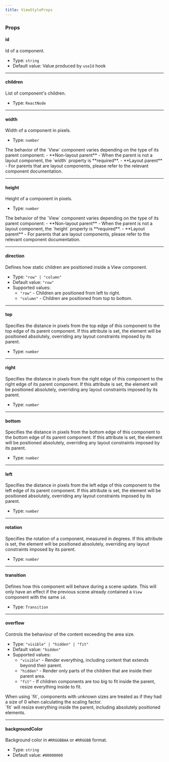 ```yaml
---
title: ViewStyleProps
---
```


### Props

#### id
Id of a component.

- Type: `string`
- Default value: Value produced by `useId` hook

---

#### children
List of component's children.

- Type: `ReactNode`

---

#### width
Width of a component in pixels.

- Type: `number`

<Aside type='caution'>
The behavior of the `View` component varies depending on the type of its parent component:
- **Non-layout parent** - When the parent is not a layout component, the `width` property is **required**.
- **Layout parent** - For parents that are layout components, please refer to the relevant component documentation.
</Aside>

---

#### height
Height of a component in pixels.

- Type: `number`

<Aside type='caution'>
The behavior of the `View` component varies depending on the type of its parent component:
- **Non-layout parent** - When the parent is not a layout component, the `height` property is **required**.
- **Layout parent** - For parents that are layout components, please refer to the relevant component documentation.
</Aside>

---

#### direction
Defines how static children are positioned inside a View component.

- Type: `"row" | "column"`
- Default value: `"row"`
- Supported values:
    - `"row"` - Children are positioned from left to right.
    - `"column"` - Children are positioned from top to bottom.

---

#### top
Specifies the distance in pixels from the top edge of this component to the top edge of its parent component. If this attribute is set, the element will be positioned absolutely, overriding any layout constraints imposed by its parent.

- Type: `number`

---

#### right
Specifies the distance in pixels from the right edge of this component to the right edge of its parent component. If this attribute is set, the element will be positioned absolutely, overriding any layout constraints imposed by its parent.

- Type: `number`

---

#### bottom
Specifies the distance in pixels from the bottom edge of this component to the bottom edge of its parent component. If this attribute is set, the element will be positioned absolutely, overriding any layout constraints imposed by its parent.

- Type: `number`

---

#### left
Specifies the distance in pixels from the left edge of this component to the left edge of its parent component. If this attribute is set, the element will be positioned absolutely, overriding any layout constraints imposed by its parent.

- Type: `number`

---

#### rotation
Specifies the rotation of a component, measured in degrees. If this attribute is set, the element will be positioned absolutely, overriding any layout constraints imposed by its parent.

- Type: `number`

---

#### transition
Defines how this component will behave during a scene update. This will only have an effect if the previous scene already contained a `View` component with the same `id`.

- Type: `Transition`

---

#### overflow
Controls the behaviour of the content exceeding the area size.

- Type: `"visible" | "hidden" | "fit"`
- Default value: `"hidden"`
- Supported values:
    - `"visible"` - Render everything, including content that extends beyond their parent.
    - `"hidden"` - Render only parts of the children that are inside their parent area.
    - `"fit"` - If children components are too big to fit inside the parent, resize everything inside to fit.

<Aside>When using `fit`, components with unknown sizes are treated as if they had a size of 0 when calculating the scaling factor.</Aside>

<Aside type="caution">`fit` will resize everything inside the parent, including absolutely positioned elements.</Aside>

---

#### backgroundColor
Background color in `#RRGGBBAA` or `#RRGGBB` format.

- Type: `string`
- Default value: `#00000000`
